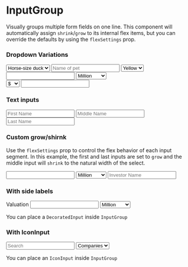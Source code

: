 

<Meta title="Components/Forms/InputGroup" component={InputGroup} />

# InputGroup

<ImportPath component={InputGroup} section="forms" />

Visually groups multiple form fields on one line.
This component will automatically assign `shrink`/`grow` to its internal flex items, but
you can override the defaults by using the `flexSettings` prop.

<Props of={InputGroup} />

### Dropdown Variations

<Preview>
  <Story name="Dropdown Variations">
    <React.Fragment>
      <div className="margin--bottom">
        <InputGroup>
          <select name="type">
            <option value="1">Horse-size duck</option>
            <option value="2">Duck-size horse</option>
          </select>
          <input type="text" placeholder="Name of pet" />
          <select name="color">
            <option value="1">Yellow</option>
            <option value="2">Brown</option>
            <option value="2">White</option>
          </select>
        </InputGroup>
      </div>
      <div className="margin--bottom">
        <InputGroup>
          <input type="number" defaultValue="666" />
          <select name="unit">
            <option value="1">Million</option>
            <option value="2">Thousand</option>
          </select>
        </InputGroup>
      </div>
      <div className="margin--bottom">
      </div>
      <div className="margin--bottom">
        <InputGroup>
          <select name="currencty">
            <option value="USD">$</option>
            <option value="GBP">￡</option>
            <option value="YEN">￥</option>
          </select>
          <input type="number" defaultValue="666" />
        </InputGroup>
      </div>
    </React.Fragment>
  </Story>
</Preview>

### Text inputs

<Preview>
  <Story name="Text inputs">
    <InputGroup>
      <input type="text" placeholder="First Name" />
      <input type="text" placeholder="Middle Name" />
      <input type="text" placeholder="Last Name" />
    </InputGroup>
  </Story>
</Preview>

### Custom grow/shirnk

Use the `flexSettings` prop to control the flex behavior of each input segment.
In this example, the first and last inputs are set to `grow` and the middle input will
`shrink` to the natural width of the select.

<Preview>
  <Story name="Custom grow/shrink">
    <InputGroup flexSettings={['grow', 'shrink', 'grow']}>
      <DecoratedInput before="$">
        <input type="number" defaultValue="100" />
      </DecoratedInput>
      <select name="unit">
        <option value="1">Million</option>
        <option value="2">Thousand</option>
      </select>
      <input type="text" placeholder="Investor Name" />
    </InputGroup>
  </Story>
</Preview>

### With side labels

<Preview>
  <Story name="With side labels">
    <React.Fragment>
      <label>Valuation</label>
      <InputGroup>
        <DecoratedInput before="$">
          <input type="number" defaultValue="666" />
        </DecoratedInput>
        <select name="unit">
          <option value="1">Million</option>
          <option value="2">Thousand</option>
        </select>
      </InputGroup>
      <p className="margin--top">
        You can place a <code>DecoratedInput</code> inside <code>InputGroup</code>
      </p>
    </React.Fragment>
  </Story>
</Preview>

### With IconInput

<Preview>
  <Story name="With IconInput">
    <React.Fragment>
      <InputGroup>
        <IconInput IconLeft={SearchIcon}>
          <input type="search" placeholder="Search" />
        </IconInput>
        <select name="unit">
          <option value="1">Companies</option>
          <option value="2">Investors</option>
        </select>
      </InputGroup>
      <p className="margin--top">
        You can place an <code>IconInput</code> inside <code>InputGroup</code>
      </p>
    </React.Fragment>
  </Story>
</Preview>
